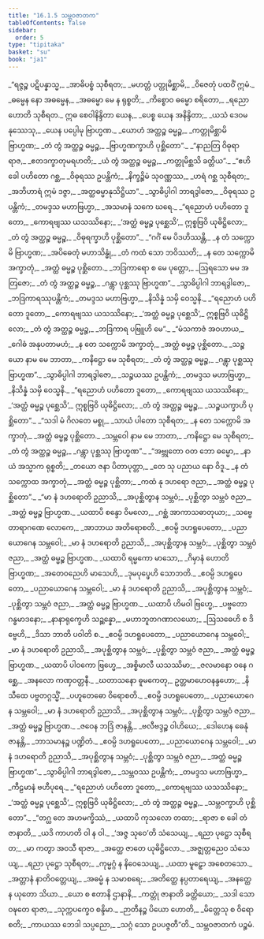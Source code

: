 ```yaml
---
title: "16.1.5 သမ္ဘဝဇာတက"
tableOfContents: false
sidebar:
  order: 5
type: "tipitaka"
basket: "su"
book: "ja1"
---
```



<DynamicBreadcrumb />

<Division number="138" book="ja1" e="ch" v="22" p="376">

<Paragraph number="3397" type="verses" book="ja1">
_“ရဇ္ဇဉ္စ ပဋိပန္နာသ္မ,_  
_အာဓိပစ္စံ သုစီရတ;_  
_မဟတ္တံ ပတ္တုမိစ္ဆာမိ,_  
_ဝိဇေတုံ ပထဝိံ ဣမံ._  

</Paragraph>

</Division>
<Division number="139" book="ja1" e="ch" v="22" p="376">

<Paragraph number="3398" type="verses" book="ja1">
_ဓမ္မေန နော အဓမ္မေန,_  
_အဓမ္မော မေ န ရုစ္စတိ;_  
_ကိစ္စောဝ ဓမ္မော စရိတော,_  
_ရညော ဟောတိ သုစီရတ._  

</Paragraph>

</Division>
<Division number="140" book="ja1" e="ch" v="22" p="377">

<Paragraph number="3399" type="verses" book="ja1">
ဣဓ စေဝါနိန္ဒိတာ ယေန,_  
_ပေစ္စ ယေန အနိန္ဒိတာ;_  
_ယသံ ဒေဝမနုဿေသု,_  
_ယေန ပပ္ပေါမု ဗြာဟ္မဏ._  

</Paragraph>

</Division>
<Division number="141" book="ja1" e="ch" v="22" p="377">

<Paragraph number="3400" type="verses" book="ja1">
_ယောဟံ အတ္ထဉ္စ ဓမ္မဉ္စ,_  
_ကတ္တုမိစ္ဆာမိ ဗြာဟ္မဏ;_  
_တံ တွံ အတ္ထဉ္စ ဓမ္မဉ္စ,_  
_ဗြာဟ္မဏက္ခာဟိ ပုစ္ဆိတော”._  

</Paragraph>

</Division>
<Division number="142" book="ja1" e="ch" v="22" p="377">

<Paragraph number="3401" type="verses" book="ja1">
_“နာညတြ ဝိဓုရာ ရာဇ,_  
_ဧတဒက္ခာတုမရဟတိ;_  
_ယံ တွံ အတ္ထဉ္စ ဓမ္မဉ္စ,_  
_ကတ္တုမိစ္ဆသိ ခတ္တိယ”._  

</Paragraph>

</Division>
<Division number="143" book="ja1" e="ch" v="22" p="377">

<Paragraph number="3402" type="verses" book="ja1">
_“ဧဟိ ခေါ ပဟိတော ဂစ္ဆ,_  
_ဝိဓုရဿ ဥပန္တိကံ;_  
_နိက္ခဉ္စိမံ သုဝဏ္ဏဿ,_  
_ဟရံ ဂစ္ဆ သုစီရတ;_  
_အဘိဟာရံ ဣမံ ဒဇ္ဇာ,_  
_အတ္ထဓမ္မာနုသိဋ္ဌိယာ”._  

</Paragraph>

</Division>
<Division number="144" book="ja1" e="ch" v="22" p="377">

<Paragraph number="3403" type="verses" book="ja1">
_သွာဓိပ္ပါဂါ ဘာရဒွါဇော,_  
_ဝိဓုရဿ ဥပန္တိကံ;_  
_တမဒ္ဒသ မဟာဗြဟ္မာ,_  
_အသမာနံ သကေ ဃရေ._  

</Paragraph>

</Division>
<Division number="145" book="ja1" e="ch" v="22" p="377">

<Paragraph number="3404" type="verses" book="ja1">
_“ရညောဟံ ပဟိတော ဒူတော,_  
_ကောရဗျဿ ယသဿိနော;_  
_‘အတ္ထံ ဓမ္မဉ္စ ပုစ္ဆေသိ’,_  
ဣစ္စဗြဝိ ယုဓိဋ္ဌိလော;_  
_တံ တွံ အတ္ထဉ္စ ဓမ္မဉ္စ,_  
_ဝိဓုရက္ခာဟိ ပုစ္ဆိတော”._  

</Paragraph>

</Division>
<Division number="146" book="ja1" e="ch" v="22" p="377">

<Paragraph number="3405" type="verses" book="ja1">
_“ဂင်္ဂံ မေ ပိဒဟိဿန္တိ,_  
_န တံ သက္ကောမိ ဗြာဟ္မဏ;_  
_အပိဓေတုံ မဟာသိန္ဓုံ,_  
_တံ ကထံ သော ဘဝိဿတိ;_  
_န တေ သက္ကောမိ အက္ခာတုံ,_  
_အတ္ထံ ဓမ္မဉ္စ ပုစ္ဆိတော._  

</Paragraph>

</Division>
<Division number="147" book="ja1" e="ch" v="22" p="377">

<Paragraph number="3406" type="verses" book="ja1">
_ဘဒြကာရော စ မေ ပုတ္တော,_  
_ဩရသော မမ အတြဇော;_  
_တံ တွံ အတ္ထဉ္စ ဓမ္မဉ္စ,_  
_ဂန္တွာ ပုစ္ဆဿု ဗြာဟ္မဏ”._  

</Paragraph>

</Division>
<Division number="148" book="ja1" e="ch" v="22" p="377">

<Paragraph number="3407" type="verses" book="ja1">
_သွာဓိပ္ပါဂါ ဘာရဒွါဇော,_  
_ဘဒြကာရဿုပန္တိကံ;_  
_တမဒ္ဒသ မဟာဗြဟ္မာ,_  
_နိသိန္နံ သမှိ ဝေသ္မနိ._  

</Paragraph>

</Division>
<Division number="149" book="ja1" e="ch" v="22" p="377">

<Paragraph number="3408" type="verses" book="ja1">
_“ရညောဟံ ပဟိတော ဒူတော,_  
_ကောရဗျဿ ယသဿိနော;_  
_‘အတ္ထံ ဓမ္မဉ္စ ပုစ္ဆေသိ’,_  
ဣစ္စဗြဝိ ယုဓိဋ္ဌိလော;_  
_တံ တွံ အတ္ထဉ္စ ဓမ္မဉ္စ,_  
_ဘဒြကာရ ပဗြူဟိ မေ”._  

</Paragraph>

</Division>
<Division number="150" book="ja1" e="ch" v="22" p="377">

<Paragraph number="3409" type="verses" book="ja1">
_“မံသကာဇံ အဝဟာယ,_  
_ဂေါဓံ အနုပတာမဟံ;_  
_န တေ သက္ကောမိ အက္ခာတုံ,_  
_အတ္ထံ ဓမ္မဉ္စ ပုစ္ဆိတော._  

</Paragraph>

</Division>
<Division number="151" book="ja1" e="ch" v="22" p="378">

<Paragraph number="3410" type="verses" book="ja1">
_သဉ္စယော နာမ မေ ဘာတာ,_  
_ကနိဋ္ဌော မေ သုစီရတ;_  
_တံ တွံ အတ္ထဉ္စ ဓမ္မဉ္စ,_  
_ဂန္တွာ ပုစ္ဆဿု ဗြာဟ္မဏ”._  

</Paragraph>

</Division>
<Division number="152" book="ja1" e="ch" v="22" p="378">

<Paragraph number="3411" type="verses" book="ja1">
_သွာဓိပ္ပါဂါ ဘာရဒွါဇော,_  
_သဉ္စယဿ ဥပန္တိကံ;_  
_တမဒ္ဒသ မဟာဗြဟ္မာ,_  
_နိသိန္နံ သမှိ ဝေသ္မနိ._  

</Paragraph>

</Division>
<Division number="153" book="ja1" e="ch" v="22" p="378">

<Paragraph number="3412" type="verses" book="ja1">
_“ရညောဟံ ပဟိတော ဒူတော,_  
_ကောရဗျဿ ယသဿိနော;_  
_‘အတ္ထံ ဓမ္မဉ္စ ပုစ္ဆေသိ’,_  
ဣစ္စဗြဝိ ယုဓိဋ္ဌိလော;_  
_တံ တွံ အတ္ထဉ္စ ဓမ္မဉ္စ,_  
_သဉ္စယက္ခာဟိ ပုစ္ဆိတော”._  

</Paragraph>

</Division>
<Division number="154" book="ja1" e="ch" v="22" p="378">

<Paragraph number="3413" type="verses" book="ja1">
_“သဒါ မံ ဂိလတေ မစ္စု,_  
_သာယံ ပါတော သုစီရတ;_  
_န တေ သက္ကောမိ အက္ခာတုံ,_  
_အတ္ထံ ဓမ္မဉ္စ ပုစ္ဆိတော._  

</Paragraph>

</Division>
<Division number="155" book="ja1" e="ch" v="22" p="378">

<Paragraph number="3414" type="verses" book="ja1">
_သမ္ဘဝေါ နာမ မေ ဘာတာ,_  
_ကနိဋ္ဌော မေ သုစီရတ;_  
_တံ တွံ အတ္ထဉ္စ ဓမ္မဉ္စ,_  
_ဂန္တွာ ပုစ္ဆဿု ဗြာဟ္မဏ”._  

</Paragraph>

</Division>
<Division number="156" book="ja1" e="ch" v="22" p="378">

<Paragraph number="3415" type="verses" book="ja1">
_“အဗ္ဘုတော ဝတ ဘော ဓမ္မော,_  
_နာယံ အသ္မာက ရုစ္စတိ;_  
_တယော ဇနာ ပိတာပုတ္တာ,_  
_တေ သု ပညာယ နော ဝိဒူ._  

</Paragraph>

</Division>
<Division number="157" book="ja1" e="ch" v="22" p="378">

<Paragraph number="3416" type="verses" book="ja1">
_န တံ သက္ကောထ အက္ခာတုံ,_  
_အတ္ထံ ဓမ္မဉ္စ ပုစ္ဆိတာ;_  
_ကထံ နု ဒဟရော ဇညာ,_  
_အတ္ထံ ဓမ္မဉ္စ ပုစ္ဆိတော”._  

</Paragraph>

</Division>
<Division number="158" book="ja1" e="ch" v="22" p="378">

<Paragraph number="3417" type="verses" book="ja1">
_“မာ နံ ဒဟရောတိ ဥညာသိ,_  
_အပုစ္ဆိတွာန သမ္ဘဝံ;_  
_ပုစ္ဆိတွာ သမ္ဘဝံ ဇညာ,_  
_အတ္ထံ ဓမ္မဉ္စ ဗြာဟ္မဏ._  

</Paragraph>

</Division>
<Division number="159" book="ja1" e="ch" v="22" p="378">

<Paragraph number="3418" type="verses" book="ja1">
_ယထာပိ စန္ဒော ဝိမလော,_  
_ဂစ္ဆံ အာကာသဓာတုယာ;_  
_သဗ္ဗေ တာရာဂဏေ လောကေ,_  
_အာဘာယ အတိရောစတိ._  

</Paragraph>

</Division>
<Division number="160" book="ja1" e="ch" v="22" p="378">

<Paragraph number="3419" type="verses" book="ja1">
_ဧဝမ္ပိ ဒဟရူပေတော,_  
_ပညာယောဂေန သမ္ဘဝေါ;_  
_မာ နံ ဒဟရောတိ ဥညာသိ,_  
_အပုစ္ဆိတွာန သမ္ဘဝံ;_  
_ပုစ္ဆိတွာ သမ္ဘဝံ ဇညာ,_  
_အတ္ထံ ဓမ္မဉ္စ ဗြာဟ္မဏ._  

</Paragraph>

</Division>
<Division number="161" book="ja1" e="ch" v="22" p="378">

<Paragraph number="3420" type="verses" book="ja1">
_ယထာပိ ရမ္မကော မာသော,_  
_ဂိမှာနံ ဟောတိ ဗြာဟ္မဏ;_  
_အတေဝညေဟိ မာသေဟိ,_  
_ဒုမပုပ္ဖေဟိ သောဘတိ._  

</Paragraph>

</Division>
<Division number="162" book="ja1" e="ch" v="22" p="379">

<Paragraph number="3421" type="verses" book="ja1">
_ဧဝမ္ပိ ဒဟရူပေတော,_  
_ပညာယောဂေန သမ္ဘဝေါ;_  
_မာ နံ ဒဟရောတိ ဥညာသိ,_  
_အပုစ္ဆိတွာန သမ္ဘဝံ;_  
_ပုစ္ဆိတွာ သမ္ဘဝံ ဇညာ,_  
_အတ္ထံ ဓမ္မဉ္စ ဗြာဟ္မဏ._  

</Paragraph>

</Division>
<Division number="163" book="ja1" e="ch" v="22" p="379">

<Paragraph number="3422" type="verses" book="ja1">
_ယထာပိ ဟိမဝါ ဗြဟ္မေ,_  
_ပဗ္ဗတော ဂန္ဓမာဒနော;_  
_နာနာရုက္ခေဟိ သဉ္ဆန္နော,_  
_မဟာဘူတဂဏာလယော;_  
_ဩသဓေဟိ စ ဒိဗ္ဗေဟိ,_  
_ဒိသာ ဘာတိ ပဝါတိ စ._  

</Paragraph>

</Division>
<Division number="164" book="ja1" e="ch" v="22" p="379">

<Paragraph number="3423" type="verses" book="ja1">
_ဧဝမ္ပိ ဒဟရူပေတော,_  
_ပညာယောဂေန သမ္ဘဝေါ;_  
_မာ နံ ဒဟရောတိ ဥညာသိ,_  
_အပုစ္ဆိတွာန သမ္ဘဝံ;_  
_ပုစ္ဆိတွာ သမ္ဘဝံ ဇညာ,_  
_အတ္ထံ ဓမ္မဉ္စ ဗြာဟ္မဏ._  

</Paragraph>

</Division>
<Division number="165" book="ja1" e="ch" v="22" p="379">

<Paragraph number="3424" type="verses" book="ja1">
_ယထာပိ ပါဝကော ဗြဟ္မေ,_  
_အစ္စိမာလီ ယသဿိမာ;_  
_ဇလမာနော ဝနေ ဂစ္ဆေ,_  
_အနလော ကဏှဝတ္တနီ._  

</Paragraph>

</Division>
<Division number="166" book="ja1" e="ch" v="22" p="379">

<Paragraph number="3425" type="verses" book="ja1">
_ဃတာသနော ဓူမကေတု,_  
ဥတ္တမာဟေဝနန္ဒဟော;_  
_နိသီထေ ပဗ္ဗတဂ္ဂသ္မိံ,_  
_ပဟူတေဓော ဝိရောစတိ._  

</Paragraph>

</Division>
<Division number="167" book="ja1" e="ch" v="22" p="379">

<Paragraph number="3426" type="verses" book="ja1">
_ဧဝမ္ပိ ဒဟရူပေတော,_  
_ပညာယောဂေန သမ္ဘဝေါ;_  
_မာ နံ ဒဟရောတိ ဥညာသိ,_  
_အပုစ္ဆိတွာန သမ္ဘဝံ;_  
_ပုစ္ဆိတွာ သမ္ဘဝံ ဇညာ,_  
_အတ္ထံ ဓမ္မဉ္စ ဗြာဟ္မဏ._  

</Paragraph>

</Division>
<Division number="168" book="ja1" e="ch" v="22" p="379">

<Paragraph number="3427" type="verses" book="ja1">
_ဇဝေန ဘဒြံ ဇာနန္တိ,_  
_ဗလီဗဒ္ဒဉ္စ ဝါဟိယေ;_  
_ဒေါဟေန ဓေနုံ ဇာနန္တိ,_  
_ဘာသမာနဉ္စ ပဏ္ဍိတံ._  

</Paragraph>

</Division>
<Division number="169" book="ja1" e="ch" v="22" p="379">

<Paragraph number="3428" type="verses" book="ja1">
_ဧဝမ္ပိ ဒဟရူပေတော,_  
_ပညာယောဂေန သမ္ဘဝေါ;_  
_မာ နံ ဒဟရောတိ ဥညာသိ,_  
_အပုစ္ဆိတွာန သမ္ဘဝံ;_  
_ပုစ္ဆိတွာ သမ္ဘဝံ ဇညာ,_  
_အတ္ထံ ဓမ္မဉ္စ ဗြာဟ္မဏ”._  

</Paragraph>

</Division>
<Division number="170" book="ja1" e="ch" v="22" p="379">

<Paragraph number="3429" type="verses" book="ja1">
_သွာဓိပ္ပါဂါ ဘာရဒွါဇော,_  
_သမ္ဘဝဿ ဥပန္တိကံ;_  
_တမဒ္ဒသ မဟာဗြဟ္မာ,_  
_ကီဠမာနံ ဗဟီပုရေ._  

</Paragraph>

</Division>
<Division number="171" book="ja1" e="ch" v="22" p="379">

<Paragraph number="3430" type="verses" book="ja1">
_“ရညောဟံ ပဟိတော ဒူတော,_  
_ကောရဗျဿ ယသဿိနော;_  
_‘အတ္ထံ ဓမ္မဉ္စ ပုစ္ဆေသိ’,_  
ဣစ္စဗြဝိ ယုဓိဋ္ဌိလော;_  
_တံ တွံ အတ္ထဉ္စ ဓမ္မဉ္စ,_  
_သမ္ဘဝက္ခာဟိ ပုစ္ဆိတော”._  

</Paragraph>

</Division>
<Division number="172" book="ja1" e="ch" v="22" p="380">

<Paragraph number="3431" type="verses" book="ja1">
_“တဂ္ဃ တေ အဟမက္ခိဿံ,_  
_ယထာပိ ကုသလော တထာ;_  
_ရာဇာ စ ခေါ တံ ဇာနာတိ,_  
_ယဒိ ကာဟတိ ဝါ န ဝါ._  

</Paragraph>

</Division>
<Division number="173" book="ja1" e="ch" v="22" p="380">

<Paragraph number="3432" type="verses" book="ja1">
_‘အဇ္ဇ သုဝေ’တိ သံသေယျ,_  
_ရညာ ပုဋ္ဌော သုစီရတ;_  
_မာ ကတွာ အဝသီ ရာဇာ,_  
_အတ္ထေ ဇာတေ ယုဓိဋ္ဌိလော._  

</Paragraph>

</Division>
<Division number="174" book="ja1" e="ch" v="22" p="380">

<Paragraph number="3433" type="verses" book="ja1">
_အဇ္ဈတ္တညေဝ သံသေယျ,_  
_ရညာ ပုဋ္ဌော သုစီရတ;_  
_ကုမ္မဂ္ဂံ န နိဝေသေယျ,_  
_ယထာ မူဠှော အစေတသော._  

</Paragraph>

</Division>
<Division number="175" book="ja1" e="ch" v="22" p="380">

<Paragraph number="3434" type="verses" book="ja1">
_အတ္တာနံ နာတိဝတ္တေယျ,_  
_အဓမ္မံ န သမာစရေ;_  
_အတိတ္ထေ နပ္ပတာရေယျ,_  
_အနတ္ထေ န ယုတော သိယာ._  

</Paragraph>

</Division>
<Division number="176" book="ja1" e="ch" v="22" p="380">

<Paragraph number="3435" type="verses" book="ja1">
_ယော စ ဧတာနိ ဌာနာနိ,_  
_ကတ္တုံ ဇာနာတိ ခတ္တိယော;_  
_သဒါ သော ဝဍ္ဎတေ ရာဇာ,_  
_သုက္ကပက္ခေဝ စန္ဒိမာ._  

</Paragraph>

</Division>
<Division number="177" book="ja1" e="ch" v="22" p="380">

<Paragraph number="3436" type="verses" book="ja1">
_ဉာတီနဉ္စ ပိယော ဟောတိ,_  
_မိတ္တေသု စ ဝိရောစတိ;_  
_ကာယဿ ဘေဒါ သပ္ပညော,_  
_သဂ္ဂံ သော ဥပပဇ္ဇတီ”တိ._  


</Paragraph>
</Division>

<Paragraph number="3437" type="center" book="ja1">
သမ္ဘဝဇာတကံ ပဉ္စမံ.
</Paragraph>